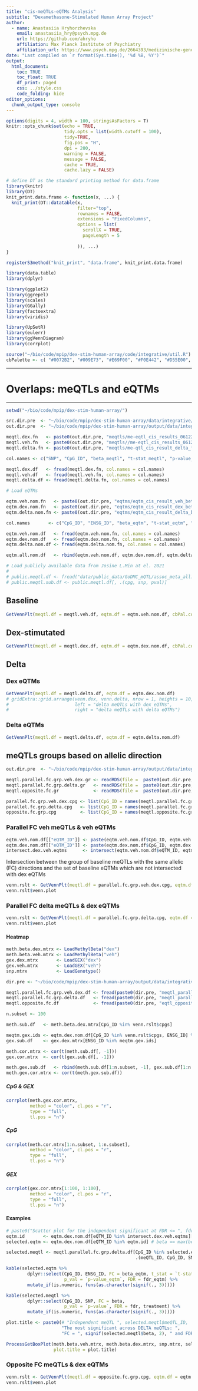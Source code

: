 ```yaml
---
title: "cis-meQTLs-eQTMs Analysis"
subtitle: "Dexamethasone-Stimulated Human Array Project"
author: 
  - name: Anastasiia Hryhorzhevska
    email: anastasiia_hry@psych.mpg.de
    url: https://github.com/ahryho
    affiliation: Max Planck Institute of Psychiatry
    affiliation_url: https://www.psych.mpg.de/2664393/medizinische-genomforschung
date: "Last compiled on `r format(Sys.time(), '%d %B, %Y')`"
output:
  html_document:
    toc: TRUE
    toc_float: TRUE
    df_print: paged
    css: ../style.css
    code_folding: hide
editor_options: 
  chunk_output_type: console
---
```


```r
options(digits = 4, width = 100, stringsAsFactors = T)
knitr::opts_chunk$set(echo = TRUE,
                      tidy.opts = list(width.cutoff = 100),
                      tidy=TRUE,
                      fig.pos = "H",
                      dpi = 200,
                      warning = FALSE, 
                      message = FALSE, 
                      cache = TRUE, 
                      cache.lazy = FALSE)

# define DT as the standard printing method for data.frame
library(knitr)
library(DT)
knit_print.data.frame <- function(x, ...) {
  knit_print(DT::datatable(x,
                           filter="top",
                           rownames = FALSE,
                           extensions = "FixedColumns",
                           options = list(
                             scrollX = TRUE,
                             pageLength = 5
                             
                           )), ...)
}

registerS3method("knit_print", "data.frame", knit_print.data.frame)
```
```r
library(data.table)
library(dplyr)

library(ggplot2)
library(ggrepel)
library(scales)
library(GGally)
library(factoextra)
library(viridis)

library(UpSetR)
library(eulerr)
library(ggVennDiagram)
library(corrplot)
```

```r
source("~/bio/code/mpip/dex-stim-human-array/code/integrative/util.R")
cbPalette <- c( "#0072B2", "#009E73", "#E69F00", "#F0E442", "#D55E00", "#CC79A7", "#56B4E9", "#999999")
```

***
# __Overlaps: meQTLs and eQTMs__
***

```r
setwd("~/bio/code/mpip/dex-stim-human-array/")

src.dir.pre  <- "~/bio/code/mpip/dex-stim-human-array/data/integrative/matrixEQTL/"
out.dir.pre  <- "~/bio/code/mpip/dex-stim-human-array/output/data/integrative/matrixEQTL/"

meqtl.dex.fn   <- paste0(out.dir.pre, "meqtls/me-eqtl_cis_results_06122021/me-qtl_cis_result_dex_fdr_005.csv")  # "me-qtl_cis_result_dex_fdr_005.csv")
meqtl.veh.fn   <- paste0(out.dir.pre, "meqtls//me-eqtl_cis_results_06122021/me-qtl_cis_result_veh_fdr_005.csv") # "me-qtl_cis_result_veh_fdr_005.csv")
meqtl.delta.fn <- paste0(out.dir.pre, "meqtls/me-qtl_cis_result_delta_fdr_005.csv") # "me-qtl_cis_result_delta_beta.csv")# 

col.names <- c("SNP", "CpG_ID", "beta_meqtl", "t-stat_meqtl", "p-value_meqtl", "fdr_meqtl")

meqtl.dex.df   <- fread(meqtl.dex.fn, col.names = col.names)
meqtl.veh.df   <- fread(meqtl.veh.fn, col.names = col.names)
meqtl.delta.df <- fread(meqtl.delta.fn, col.names = col.names)

# Load eQTMs

eqtm.veh.nom.fn   <- paste0(out.dir.pre, "eqtms/eqtm_cis_result_veh_beta.csv") 
eqtm.dex.nom.fn   <- paste0(out.dir.pre, "eqtms/eqtm_cis_result_dex_beta.csv") 
eqtm.delta.nom.fn <- paste0(out.dir.pre, "eqtms/eqtm_cis_result_delta_beta.csv") 

col.names       <- c("CpG_ID", "ENSG_ID", "beta_eqtm", "t-stat_eqtm", "p-value_eqtm", "fdr_eqtm")

eqtm.veh.nom.df   <- fread(eqtm.veh.nom.fn, col.names = col.names)
eqtm.dex.nom.df   <- fread(eqtm.dex.nom.fn, col.names = col.names)
eqtm.delta.nom.df <- fread(eqtm.delta.nom.fn, col.names = col.names)

eqtm.all.nom.df   <- rbind(eqtm.veh.nom.df, eqtm.dex.nom.df, eqtm.delta.nom.df)

# Load publicly available data from Josine L.Min at el. 2021
# 
# public.meqtl.df <- fread("data/public_data/GoDMC_mQTL/assoc_meta_all.csv")
# public.meqtl.sub.df <- public.meqtl.df[, .(cpg, snp, pval)]
```

## Baseline

```r
GetVennPlt(meqtl.df = meqtl.veh.df, eqtm.df = eqtm.veh.nom.df, cbPal.col = "#E69F00")
```

## Dex-stimutated

```r
GetVennPlt(meqtl.df = meqtl.dex.df, eqtm.df = eqtm.dex.nom.df, cbPal.col = "#009E73")
```

## Delta {.tabset .tabset-fade .tabset-pills}

### Dex eQTMs

```r
GetVennPlt(meqtl.df = meqtl.delta.df, eqtm.df = eqtm.dex.nom.df)
# gridExtra::grid.arrange(venn.dex, venn.delta, nrow = 1, heights = 10, 
#                         left = "delta meQTLs with dex eQTMs",
#                         right = "delta meQTLs with delta eQTMs")
```

### Delta eQTMs

```r
GetVennPlt(meqtl.df = meqtl.delta.df, eqtm.df = eqtm.delta.nom.df)
```

## __meQTLs groups based on allelic direction__

```r
out.dir.pre  <- "~/bio/code/mpip/dex-stim-human-array/output/data/integrative/matrixEQTL/meqtls/primary_meqtl_results/"

meqtl.parallel.fc.grp.veh.dex.gr <- readRDS(file =  paste0(out.dir.pre, "meqtl_overlaps_meqtl_level_cpg_anno_parallel_fc_grp_veh_dex_gr.rds"))
meqtl.parallel.fc.grp.delta.gr   <- readRDS(file =  paste0(out.dir.pre, "meqtl_overlaps_meqtl_level_cpg_anno_parallel_fc_grp_delta_gr.rds"))
meqtl.opposite.fc.gr             <- readRDS(file =  paste0(out.dir.pre, "meqtl_overlaps_meqtl_level_cpg_anno_opposite_fc_grp_gr.rds"))
```

```r
parallel.fc.grp.veh.dex.cpg <- list(CpG_ID = names(meqtl.parallel.fc.grp.veh.dex.gr@anno))
parallel.fc.grp.delta.cpg   <- list(CpG_ID = names(meqtl.parallel.fc.grp.delta.gr@anno))
opposite.fc.grp.cpg         <- list(CpG_ID = names(meqtl.opposite.fc.gr@anno))
```

### Parallel FC veh meQTLs & veh eQTMs

```r
eqtm.veh.nom.df[["eQTM_ID"]] <- paste(eqtm.veh.nom.df$CpG_ID, eqtm.veh.nom.df$ENSG_ID, sep = "-")
eqtm.dex.nom.df[["eQTM_ID"]] <- paste(eqtm.dex.nom.df$CpG_ID, eqtm.dex.nom.df$ENSG_ID, sep = "-")
intersect.dex.veh.eqtms      <- intersect(eqtm.veh.nom.df$eQTM_ID, eqtm.dex.nom.df$eQTM_ID)  
```
Intersection between the group of baseline meQTLs with the same allelic (FC) directions and the set of baseline eQTMs which are not intersected with dex eQTMs 
<!-- The direction of an allelic effect is the direction (add or subtract) that an allele has on a phenotype. -->
```r
venn.rslt <- GetVennPlt(meqtl.df = parallel.fc.grp.veh.dex.cpg, eqtm.df = eqtm.veh.nom.df, cbPal.col = "#999999")
venn.rslt$venn.plot
```

### Parallel FC delta meQTLs & dex eQTMs

```r
venn.rslt <- GetVennPlt(meqtl.df = parallel.fc.grp.delta.cpg, eqtm.df = eqtm.dex.nom.df, cbPal.col = "#999999")
venn.rslt$venn.plot
```

#### Heatmap{.tabset .tabset-fade .tabset-pills}

```r
meth.beta.dex.mtrx <- LoadMethylBeta("dex")
meth.beta.veh.mtrx <- LoadMethylBeta("veh")
gex.dex.mtrx       <- LoadGEX("dex")
gex.veh.mtrx       <- LoadGEX("veh")
snp.mtrx           <- LoadGenotype()
```

```r
dir.pre <- "~/bio/code/mpip/dex-stim-human-array/output/data/integrative/matrixEQTL/meqtls/meqtl_parallel_and_opposite_fc_groups/"

meqtl.parallel.fc.grp.veh.dex.df <- fread(paste0(dir.pre, "meqtl_parallel_fc_gr_veh_dex_df.csv"))
meqtl.parallel.fc.grp.delta.df   <- fread(paste0(dir.pre, "meqtl_parallel_fc_gr_delta_df.csv"))
meqtl.opposite.fc.df             <- fread(paste0(dir.pre, "eqtl_opposite_fc_gr_df.csv"))
```

```r
n.subset <- 100

meth.sub.df   <- meth.beta.dex.mtrx[CpG_ID %in% venn.rslt$cpgs]

meqtm.gex.ids <- eqtm.dex.nom.df[CpG_ID %in% venn.rslt$cpgs, ENSG_ID] %>% unique()
gex.sub.df    <- gex.dex.mtrx[ENSG_ID %in% meqtm.gex.ids]

meth.cor.mtrx <- cor(t(meth.sub.df[, -1]))
gex.cor.mtrx  <- cor(t(gex.sub.df[, -1]))

meth.gex.sub.df   <- rbind(meth.sub.df[1:n.subset, -1], gex.sub.df[1:n.subset, -1])
meth.gex.cor.mtrx <- cor(t(meth.gex.sub.df))
```

##### CpG & GEX

```r
corrplot(meth.gex.cor.mtrx, 
         method = "color", cl.pos = "r", 
         type = "full",
         tl.pos = "n")
```

##### CpG

```r
corrplot(meth.cor.mtrx[1:n.subset, 1:n.subset], 
         method = "color", cl.pos = "r", 
         type = "full",
         tl.pos = "n")
```

##### GEX

```r
corrplot(gex.cor.mtrx[1:100, 1:100], 
         method = "color", cl.pos = "r", 
         type = "full",
         tl.pos = "n")
```

#### Examples

```r
# paste0("Scatter plot for the independent significant at FDR <= ", fdr.thr, " meQTLs")
eqtm.id       <- eqtm.dex.nom.df[eQTM_ID %in% intersect.dex.veh.eqtms][fdr_eqtm == min(fdr_eqtm), eQTM_ID]
selected.eqtm <- eqtm.dex.nom.df[eQTM_ID %in% eqtm.id] # beta == max(beta)

selected.meqtl <- meqtl.parallel.fc.grp.delta.df[CpG_ID %in% selected.eqtm$CpG_ID, 
                                                 .(meQTL_ID, CpG_ID, SNP, beta, `p-value`, fdr, treatment)] %>% unique()

kable(selected.eqtm %>% 
        dplyr::select(CpG_ID, ENSG_ID, FC = beta_eqtm, t_stat = `t-stat_eqtm`, 
                      p_val = `p-value_eqtm`, FDR = fdr_eqtm) %>% 
        mutate_if(is.numeric, funs(as.character(signif(., 3)))))

kable(selected.meqtl %>% 
        dplyr::select(CpG_ID, SNP, FC = beta, 
                      p_val = `p-value`, FDR = fdr, treatment) %>% 
        mutate_if(is.numeric, funs(as.character(signif(., 3)))))
```

```r
plot.title <- paste0(# "Independent meQTL ", selected.meqtl$meQTL_ID, 
                     "The most significant across DELTA meQTLs: ",
                     "FC = ", signif(selected.meqtl$beta, 2), " and FDR = ", signif(selected.meqtl$fdr, 2))
```

```r
ProcessGetBoxPlot(meth.beta.veh.mtrx, meth.beta.dex.mtrx, snp.mtrx, selected.meqtl[1], fdr.thr = 0.05, 
                  plot.title = plot.title)
```

### Opposite FC meQTLs & dex eQTMs

```r
venn.rslt <- GetVennPlt(meqtl.df = opposite.fc.grp.cpg, eqtm.df = eqtm.dex.nom.df, cbPal.col = "#999999")
venn.rslt$venn.plot
```
